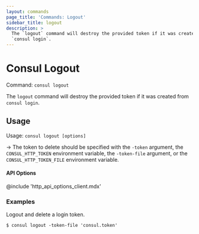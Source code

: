 ```yaml
---
layout: commands
page_title: 'Commands: Logout'
sidebar_title: logout
description: >
  The `logout` command will destroy the provided token if it was created from
  `consul login`.
---
```


# Consul Logout

Command: `consul logout`

The `logout` command will destroy the provided token if it was created from
`consul login`.

## Usage

Usage: `consul logout [options]`

-> The token to delete should be specified with the `-token` argument, the
`CONSUL_HTTP_TOKEN` environment variable, the `-token-file` argument, or the
`CONSUL_HTTP_TOKEN_FILE` environment variable.

#### API Options

@include 'http_api_options_client.mdx'

### Examples

Logout and delete a login token.

```shell-session
$ consul logout -token-file 'consul.token'
```
